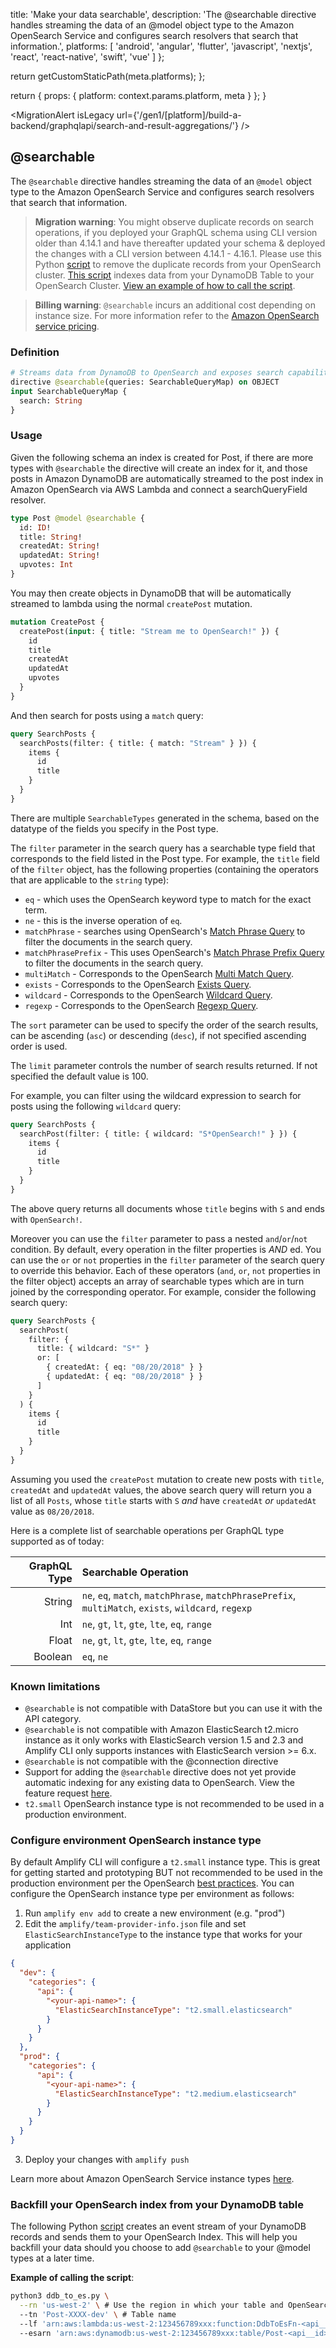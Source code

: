 
  title: 'Make your data searchable',
  description: 'The @searchable directive handles streaming the data of an @model object type to the Amazon OpenSearch Service and configures search resolvers that search that information.',
  platforms: [
    'android',
    'angular',
    'flutter',
    'javascript',
    'nextjs',
    'react',
    'react-native',
    'swift',
    'vue'
  ]
};

  return getCustomStaticPath(meta.platforms);
};

  return {
    props: {
      platform: context.params.platform,
      meta
    }
  };
}

<MigrationAlert
  isLegacy
  url={'/gen1/[platform]/build-a-backend/graphqlapi/search-and-result-aggregations/'}
/>

## @searchable

The `@searchable` directive handles streaming the data of an `@model` object type to the Amazon OpenSearch Service and configures search resolvers that search that information.

> **Migration warning**: You might observe duplicate records on search operations, if you deployed your GraphQL schema using CLI version older than 4.14.1 and have thereafter updated your schema & deployed the changes with a CLI version between 4.14.1 - 4.16.1. Please use this Python [script](https://github.com/aws-amplify/amplify-category-api/blob/release-api-plugin-stable/packages/graphql-elasticsearch-transformer/scripts/ddb_to_es.py) to remove the duplicate records from your OpenSearch cluster. [This script](https://github.com/aws-amplify/amplify-category-api/blob/release-api-plugin-stable/packages/graphql-elasticsearch-transformer/scripts/ddb_to_es.py) indexes data from your DynamoDB Table to your OpenSearch Cluster. [View an example of how to call the script](#backfill-your-opensearch-index-from-your-dynamodb-table).

> **Billing warning**: `@searchable` incurs an additional cost depending on instance size. For more information refer to the [Amazon OpenSearch service pricing](https://aws.amazon.com/elasticsearch-service/pricing/).

### Definition

```graphql
# Streams data from DynamoDB to OpenSearch and exposes search capabilities.
directive @searchable(queries: SearchableQueryMap) on OBJECT
input SearchableQueryMap {
  search: String
}
```

### Usage

Given the following schema an index is created for Post, if there are more types with `@searchable` the directive will create an index for it, and those posts in Amazon DynamoDB are automatically streamed to the post index in Amazon OpenSearch via AWS Lambda and connect a searchQueryField resolver.

```graphql
type Post @model @searchable {
  id: ID!
  title: String!
  createdAt: String!
  updatedAt: String!
  upvotes: Int
}
```

You may then create objects in DynamoDB that will be automatically streamed to lambda using the normal `createPost` mutation.

```graphql
mutation CreatePost {
  createPost(input: { title: "Stream me to OpenSearch!" }) {
    id
    title
    createdAt
    updatedAt
    upvotes
  }
}
```

And then search for posts using a `match` query:

```graphql
query SearchPosts {
  searchPosts(filter: { title: { match: "Stream" } }) {
    items {
      id
      title
    }
  }
}
```

There are multiple `SearchableTypes` generated in the schema, based on the datatype of the fields you specify in the Post type.

The `filter` parameter in the search query has a searchable type field that corresponds to the field listed in the Post type. For example, the `title` field of the `filter` object, has the following properties (containing the operators that are applicable to the `string` type):

- `eq` - which uses the OpenSearch keyword type to match for the exact term.
- `ne` - this is the inverse operation of `eq`.
- `matchPhrase` - searches using OpenSearch's [Match Phrase Query](https://opensearch.org/docs/opensearch/query-dsl/full-text/#match-phrase) to filter the documents in the search query.
- `matchPhrasePrefix` - This uses OpenSearch's [Match Phrase Prefix Query](https://opensearch.org/docs/opensearch/query-dsl/full-text/#match-phrase-prefix) to filter the documents in the search query.
- `multiMatch` - Corresponds to the OpenSearch [Multi Match Query](https://opensearch.org/docs/opensearch/query-dsl/full-text/#multi-match).
- `exists` - Corresponds to the OpenSearch [Exists Query](https://opensearch.org/docs/opensearch/query-dsl/term/#exists).
- `wildcard` - Corresponds to the OpenSearch [Wildcard Query](https://opensearch.org/docs/opensearch/query-dsl/term/#wildcards).
- `regexp` - Corresponds to the OpenSearch [Regexp Query](https://opensearch.org/docs/opensearch/query-dsl/term/#regex).

The `sort` parameter can be used to specify the order of the search results, can be ascending (`asc`) or descending (`desc`), if not specified ascending order is used.

The `limit` parameter controls the number of search results returned. If not specified the default value is 100.

For example, you can filter using the wildcard expression to search for posts using the following `wildcard` query:

```graphql
query SearchPosts {
  searchPost(filter: { title: { wildcard: "S*OpenSearch!" } }) {
    items {
      id
      title
    }
  }
}
```

The above query returns all documents whose `title` begins with `S` and ends with `OpenSearch!`.

Moreover you can use the `filter` parameter to pass a nested `and`/`or`/`not` condition. By default, every operation in the filter properties is _AND_ ed. You can use the `or` or `not` properties in the `filter` parameter of the search query to override this behavior. Each of these operators (`and`, `or`, `not` properties in the filter object) accepts an array of searchable types which are in turn joined by the corresponding operator. For example, consider the following search query:

```graphql
query SearchPosts {
  searchPost(
    filter: {
      title: { wildcard: "S*" }
      or: [
        { createdAt: { eq: "08/20/2018" } }
        { updatedAt: { eq: "08/20/2018" } }
      ]
    }
  ) {
    items {
      id
      title
    }
  }
}
```

Assuming you used the `createPost` mutation to create new posts with `title`, `createdAt` and `updatedAt` values, the above search query will return you a list of all `Posts`, whose `title` starts with `S` _and_ have `createdAt` _or_ `updatedAt` value as `08/20/2018`.

Here is a complete list of searchable operations per GraphQL type supported as of today:

| GraphQL Type | Searchable Operation |
| --: | :-- |
| String | `ne`, `eq`, `match`, `matchPhrase`, `matchPhrasePrefix`, `multiMatch`, `exists`, `wildcard`, `regexp` |
| Int | `ne`, `gt`, `lt`, `gte`, `lte`, `eq`, `range` |
| Float | `ne`, `gt`, `lt`, `gte`, `lte`, `eq`, `range` |
| Boolean | `eq`, `ne` |

### Known limitations

- `@searchable` is not compatible with DataStore but you can use it with the API category.
- `@searchable` is not compatible with Amazon ElasticSearch t2.micro instance as it only works with ElasticSearch version 1.5 and 2.3 and Amplify CLI only supports instances with ElasticSearch version >= 6.x.
- `@searchable` is not compatible with the @connection directive
- Support for adding the `@searchable` directive does not yet provide automatic indexing for any existing data to OpenSearch. View the feature request [here](https://github.com/aws-amplify/amplify-cli/issues/98).
- `t2.small` OpenSearch instance type is not recommended to be used in a production environment.

### Configure environment OpenSearch instance type

By default Amplify CLI will configure a `t2.small` instance type. This is great for getting started and prototyping BUT not recommended to be used in the production environment per the OpenSearch [best practices](https://docs.aws.amazon.com/opensearch-service/latest/developerguide/bp.html). You can configure the OpenSearch instance type per environment as follows:

1. Run `amplify env add` to create a new environment (e.g. "prod")
2. Edit the `amplify/team-provider-info.json` file and set `ElasticSearchInstanceType` to the instance type that works for your application

```json
{
  "dev": {
    "categories": {
      "api": {
        "<your-api-name>": {
          "ElasticSearchInstanceType": "t2.small.elasticsearch"
        }
      }
    }
  },
  "prod": {
    "categories": {
      "api": {
        "<your-api-name>": {
          "ElasticSearchInstanceType": "t2.medium.elasticsearch"
        }
      }
    }
  }
}
```

3. Deploy your changes with `amplify push`

Learn more about Amazon OpenSearch Service instance types [here](https://docs.aws.amazon.com/opensearch-service/latest/developerguide/supported-instance-types.html).

### Backfill your OpenSearch index from your DynamoDB table

The following Python [script](https://github.com/aws-amplify/amplify-category-api/blob/release-api-plugin-stable/packages/graphql-elasticsearch-transformer/scripts/ddb_to_es.py) creates an event stream of your DynamoDB records and sends them to your OpenSearch Index. This will help you backfill your data should you choose to add `@searchable` to your @model types at a later time.

**Example of calling the script**:

```bash
python3 ddb_to_es.py \
  --rn 'us-west-2' \ # Use the region in which your table and OpenSearch domain reside
  --tn 'Post-XXXX-dev' \ # Table name
  --lf 'arn:aws:lambda:us-west-2:123456789xxx:function:DdbToEsFn-<api__id>-dev' \ # Lambda function ARN, find the DdbToEsFn in your Lambda functions list, copy entire ARN
  --esarn 'arn:aws:dynamodb:us-west-2:123456789xxx:table/Post-<api__id>-dev/stream/2019-20-03T00:00:00.350' # Event source ARN, copy the full DynamoDB table ARN
```
